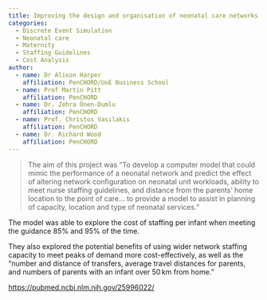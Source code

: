 ```yaml
---
title: Improving the design and organisation of neonatal care networks – a computer simulation study 
categories:
  - Discrete Event Simulation
  - Neonatal care
  - Maternity
  - Staffing Guidelines
  - Cost Analysis
author:
  - name: Dr Alison Harper
    affiliation: PenCHORD/UoE Business School
  - name: Prof Martin Pitt
    affiliation: PenCHORD
  - name: Dr. Zehra Önen-Dumlu
    affiliation: PenCHORD
  - name: Prof. Christos Vasilakis 
    affiliation: PenCHORD
  - name: Dr. Richard Wood
    affiliation: PenCHORD
---
```


> The aim of this project was "To develop a computer model that could mimic the performance of a neonatal network and predict the effect of altering network configuration on neonatal unit workloads, ability to meet nurse staffing guidelines, and distance from the parents’ home location to the point of care... to provide a model to assist in planning of capacity, location and type of neonatal services. "

The model was able to explore the cost of staffing per infant when meeting the guidance 85% and 95% of the time. 

They also explored the potential benefits of using wider network staffing capacity to meet peaks of demand more cost-effectively, as well as the "number and distance of transfers, average travel distances for parents, and numbers of parents with an infant over 50 km from home."

<https://pubmed.ncbi.nlm.nih.gov/25996022/>